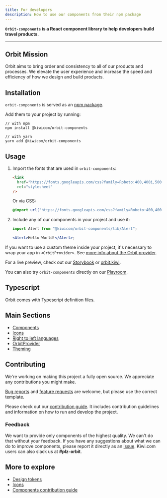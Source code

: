 ```yaml
---
title: For developers
description: How to use our components from their npm package
---
```


**`Orbit-components` is a React component library to help developers build travel products.**

---

## Orbit Mission

Orbit aims to bring order and consistency to all of our products and processes.
We elevate the user experience and increase the speed and efficiency of how we design and build products.

## Installation

`orbit-components` is served as an [npm package](https://www.npmjs.com/package/@kiwicom/orbit-components).

Add them to your project by running:

```shell
// with npm
npm install @kiwicom/orbit-components

// with yarn
yarn add @kiwicom/orbit-components
```

## Usage

1. Import the fonts that are used in `orbit-components`:

   ```html
   <link
     href="https://fonts.googleapis.com/css?family=Roboto:400,400i,500,500i,700"
     rel="stylesheet"
   />
   ```

   Or via CSS:

   ```css
   @import url("https://fonts.googleapis.com/css?family=Roboto:400,400i,500,500i,700");
   ```

2. Include any of our components in your project and use it:

   ```jsx
   import Alert from "@kiwicom/orbit-components/lib/Alert";

   <Alert>Hello World!</Alert>;
   ```

If you want to use a custom theme inside your project,
it's necessary to wrap your app in `<OrbitProvider>`.
See [more info about the Orbit provider](/utilities/orbit-provider/).

For a live preview, check out our [Storybook](https://kiwicom.github.io/orbit/) or [orbit.kiwi](https://orbit.kiwi).

You can also try `orbit-components` directly on our [Playroom](https://kiwicom.github.io/orbit/playroom/).

## Typescript

Orbit comes with Typescript definition files.

## Main Sections

- [Components](/components/)
- [Icons](/foundation/icons/)
- [Right to left languages](/development/utilities/rtl-languages/)
- [OrbitProvider](/utilities/orbit-provider/)
- [Theming](https://github.com/kiwicom/orbit/blob/master/.github/theming.md)

## Contributing

We're working on making this project a fully open source.
We appreciate any contributions you might make.

[Bug reports](https://github.com/kiwicom/orbit/issues/new?template=bug_report.md)
and [feature requests](https://github.com/kiwicom/orbit/issues/new?template=feature_request.md) are welcome,
but please use the correct template.

Please check out our [contribution guide](https://github.com/kiwicom/orbit/tree/master/.github/CONTRIBUTING.md).
It includes contribution guidelines and information on how to run and develop the project.

### Feedback

We want to provide only components of the highest quality.
We can't do that without your feedback.
If you have any suggestions about what we can do to improve components,
please report it directly as an [issue](https://github.com/kiwicom/orbit/issues/new/choose).
Kiwi.com users can also slack us at **\#plz-orbit**.

## More to explore

- [Design tokens](/foundation/design-tokens/)
- [Icons](/foundation/icons/)
- [Components contribution guide](https://github.com/kiwicom/orbit-components/blob/master/.github/CONTRIBUTING.md)
